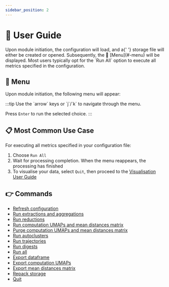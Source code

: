 ```yaml
---
sidebar_position: 2
---
```



# 📖 User Guide

<Fragment>
  Upon module initiation, the <ExcelIcon /> configuration will load, and a{' '}
  <StorageIcon /> storage file will either be created or opened. Subsequently,
  the 📑 [Menu](#-menu) will be displayed.
</Fragment>

<Fragment>
  Most users typically opt for the `Run All` option to execute all metrics
  specified in the <ExcelIcon /> configuration.
</Fragment>

## 📑 Menu

Upon module initiation, the following menu will appear:

<Fragment>
:::tip
Use the `arrow` keys or `j`/`k` to navigate through the menu.

Press `Enter` to run the selected choice.
:::

</Fragment>

<ProcessingMenuBlock12 version={VERSION} />

## 📋 Most Common Use Case

<Fragment>
  For executing all metrics specified in your <ExcelIcon /> configuration file:
</Fragment>

1. Choose `Run All`
2. Wait for processing completion. When the menu reappears, the
   processing has finished
3. To visualise your data, select `Quit`, then proceed to the [Visualisation User Guide](../../visualisation)

## 👉 Commands

- [Refresh configuration](./01-refresh-configuration.mdx)
- [Run extractions and aggregations](./02-run-extractions-and-aggregations.mdx)
- [Run reductions](./03-run-reductions.mdx)
- [Run computation UMAPs and mean distances matrix](./04-run-computations.mdx)
- [Purge computation UMAPs and mean distances matrix](./05-purge-computations.mdx)
- [Run autoclusters](./06-run-autoclusters.mdx)
- [Run trajectories](./07-run-trajectories.mdx)
- [Run digests](./08-run-digests.mdx)
- [Run all](./09-run-all.mdx)
- [Export dataframe](./10-export-dataframe.mdx)
- [Export computation UMAPs](./11-export-computations.mdx)
- [Export mean distances matrix](./12-export-mdm.mdx)
- [Repack storage](./13-repack-storage.mdx)
- [Quit](./14-quit.mdx)
